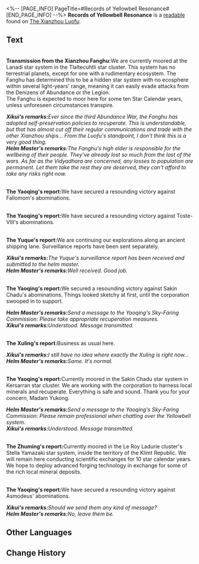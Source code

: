 <%-- [PAGE_INFO]
PageTitle=#Records of Yellowbell Resonance#
[END_PAGE_INFO] --%>
{{Readable Infobox
|id           = 193
|partIds      = 190414
|title        = 
|image        = Item Xianzhou Parchment.png
|world        = The Xianzhou Luofu
|parts        = 1
|author       = <!--to be added-->
|description  = The Xianzhou Alliance fleet communicates with each other via the Yellowbell system. This is a record of resonances in year 8098 of the Star Calendar from the Xianzhou Luofu's Yellowbell system.
|part1        = Records of Yellowbell Resonance
|source1      = {{cx|Source missing}}
|characters   = 
|factions     = 
}}
'''Records of Yellowbell Resonance''' is a [[readable]] found on [[The Xianzhou Luofu]].
<!--
==Location==
{{Map Embed|<map name>|<marker id>}}
-->
==Text==
{{Size|36|April, Year 8098 Star Calendar}}<br />'''Transmission from the Xianzhou Fanghu: '''We are currently moored at the Lanadi star system in the Tlaltecuhtli star cluster. This system has no terrestrial planets, except for one with a rudimentary ecosystem. The Fanghu has determined this to be a hidden star system with no ecosphere within several light-years' range, meaning it can easily evade attacks from the Denizens of Abundance or the Legion.<br />The Fanghu is expected to moor here for some ten Star Calendar years, unless unforeseen circumstances transpire.

'''''Xikui's remarks: '''Ever since the third Abundance War, the Fanghu has adopted self-preservation policies to recuperate. This is understandable, but that has almost cut off their regular communications and trade with the other Xianzhou ships... From the Luofu's standpoint, I don't think this is a very good thing.''<br />'''''Helm Master's remarks: '''The Fanghu's high elder is responsible for the wellbeing of their people. They've already lost so much from the last of the wars. As far as the Vidyadhara are concerned, any losses to population are permanent. Let them take the rest they are deserved, they can't afford to take any risks right now.''

{{Size|36|May, Year 8098 Star Calendar}}<br />'''The Yaoqing's report: '''We have secured a resounding victory against Fallomom's abominations.

{{Size|36|June, Year 8098 Star Calendar}}<br />'''The Yaoqing's report: '''We have secured a resounding victory against Toste-VIII's abominations.

{{Size|36|July, Year 8098 Star Calendar}}<br />'''The Yuque's report: '''We are continuing our explorations along an ancient shipping lane. Surveillance reports have been sent separately.

'''''Xikui's remarks:'''The Yuque's surveillance report has been received and submitted to the helm master.''<br />'''''Helm Master's remarks: '''Well received. Good job.''

{{Size|36|October, Year 8098 Star Calendar}}<br />'''The Yaoqing's report: '''We secured a resounding victory against Sakin Chadu's abominations. Things looked sketchy at first, until the corporation swooped in to support.

'''''Helm Master's remarks: '''Send a message to the Yaoqing's Sky-Faring Commission: Please take appropriate recuperation measures. ''<br />'''''Xikui's remarks: '''Understood. Message transmitted.''

{{Size|36|October, Year 8098 Star Calendar}}<br />'''The Xuling's report: '''Business as usual here.

'''''Xikui's remarks: '''I still have no idea where exactly the Xuling is right now...''<br />'''''Helm Master's remarks: '''Same. It's normal.''

{{Size|36|November, Year 8098 Star Calendar}}<br />'''The Yaoqing's report: '''Currently moored in the Sakin Chadu star system in Kersarran star cluster. We are working with the corporation to harness local minerals and recuperate. Everything is safe and sound. Thank you for your concern, Madam Yukong.

'''''Helm Master's remarks: '''Send a message to the Yaoqing's Sky-Faring Commission: Please remain professional when chatting over the Yellowbell system.''<br />'''''Xikui's remarks: '''Understood. Message transmitted.''

{{Size|36|November, Year 8098 Star Calendar}}<br />'''The Zhuming's report: '''Currently moored in the Le Roy Ladurie cluster's Stella Yamazaki star system, inside the territory of the Klimt Republic. We will remain here conducting scientific exchanges for 10 star calendar years.<br />We hope to deploy advanced forging technology in exchange for some of the rich local mineral deposits.

{{Size|36|December, Year 8098 Star Calendar}}<br />'''The Yaoqing's report: '''We have secured a resounding victory against Asmodeus' abominations.

'''''Xikui's remarks: '''Should we send them any kind of message?''<br />'''''Helm Master's remarks: '''No, leave them be.''

<!--
==Trivia==
* 
-->
==Other Languages==
{{Other Languages
|en   = Records of Yellowbell Resonance
|zhs  = 黄钟系统共鸣记录
|zht  = 黃鐘系統共鳴紀錄
|ja   = 黄鐘システム共鳴記録
|ko   = 황종 시스템 공명 기록
|es   = Registros de resonancia del sistema Campanamarilla
|fr   = Historiques de résonance de la Cloche Jaune
|ru   = Записи перезвона «Жёлтого колокола»
|th   = บันทึกการสะท้อนผ่านระบบระฆังทองคำ
|vi   = Ghi Chép Cộng Hưởng Hệ Thống Chuông Vàng
|de   = Aufzeichnungen von Gelbglockenresonanz
|id   = Catatan Resonansi Sistem Lonceng Kuning
|pt   = Registros da Ressonância do Sino Amarelo
}}

==Change History==
{{Change History|1.0}}